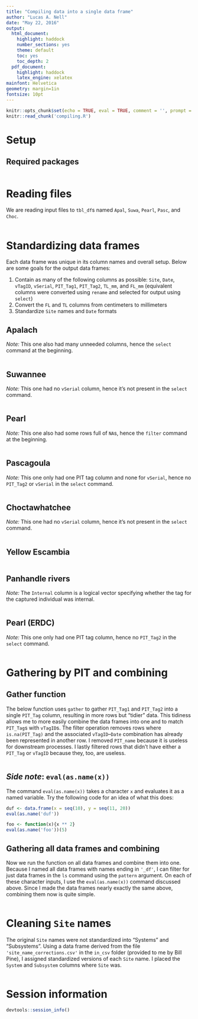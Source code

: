 ```yaml
---
title: "Compiling data into a single data frame"
author: "Lucas A. Nell"
date: "May 22, 2016"
output:
  html_document:
    highlight: haddock
    number_sections: yes
    theme: default
    toc: yes
    toc_depth: 2
  pdf_document:
    highlight: haddock
    latex_engine: xelatex
mainfont: Helvetica
geometry: margin=1in
fontsize: 10pt
---
```


```r
knitr::opts_chunk$set(echo = TRUE, eval = TRUE, comment = '', prompt = FALSE)
knitr::read_chunk('compiling.R')
```

# Setup

## Required packages
```r
```

# Reading files

We are reading input files to `tbl_df`s named `Apal`, `Suwa`, `Pearl`, `Pasc`, and `Choc`.

```r
```


# Standardizing data frames {.tabset}

Each data frame was unique in its column names and overall setup. Below are some goals
for the output data frames:

1. Contain as many of the following columns as possible: `Site`, `Date`, `vTagID`,
   `vSerial`, `PIT_Tag1`, `PIT_Tag2`, `TL_mm`, and `FL_mm` (equivalent columns were 
   converted using `rename` and selected for output using `select`) 
2. Convert the `FL` and `TL` columns from centimeters to millimeters
3. Standardize `Site` names and `Date` formats

## Apalach
*Note:* This one also had many unneeded columns, hence the `select` command at the 
beginning.
``` r
```

## Suwannee
*Note:* This one had no `vSerial` column, hence it's not present in the `select` command.
``` r
```

## Pearl
*Note:* This one also had some rows full of `NA`s, hence the `filter` command at the 
beginning.
``` r
```

## Pascagoula
*Note:* This one only had one PIT tag column and none for `vSerial`, hence no `PIT_Tag2`
or `vSerial` in the `select` command.
``` r
```

## Choctawhatchee
*Note:* This one had no `vSerial` column, hence it's not present in the `select` command.
```r
```

## Yellow Escambia
```r
```


## Panhandle rivers
*Note:* The `Internal` column is a logical vector specifying whether the tag for the 
captured individual was internal.
```r
```


## Pearl (ERDC)
*Note:* This one only had one PIT tag column, hence no `PIT_Tag2` in the `select` command.
```r
```




# Gathering by PIT and combining

## Gather function
The below function uses `gather` to gather `PIT_Tag1` and `PIT_Tag2` into a single
`PIT_Tag` column, resulting in more rows but "tidier" data. This tidiness allows me to 
more easily combine the data frames into one and to match `PIT_Tag`s with `vTagID`s. 
The filter operation removes rows where `is.na(PIT_Tag)` and the associated
`vTagID`--`Date` combination has already been represented in another row. 
I removed `PIT_name` because it is useless for downstream processes.
I lastly filtered rows that didn't have either a `PIT_Tag` or `vTagID` because they, too,
are useless.
``` r
```


## *Side note*: `eval(as.name(x))`
The command `eval(as.name(x))` takes a character `x` and evaluates it as a named 
variable. Try the following code for an idea of what this does:
```r
duf <- data.frame(x = seq(10), y = seq(11, 20))
eval(as.name('duf'))

foo <- function(x){x ** 2}
eval(as.name('foo'))(5)
```


## Gathering all data frames and combining
Now we run the function on all data frames and combine them into one. 
Because I named all data frames with names ending in `'_df'`, I can filter for just
data frames in the `ls` command using the `pattern` argument.
On each of these character inputs, I use the `eval(as.name(x))` command discussed above.
Since I made the data frames nearly exactly the same above, combining them now is 
quite simple.
```r
```


# Cleaning `Site` names
The original `Site` names were not standardized into "Systems" and "Subsystems". Using 
a data frame derived from the file `'site_name_corrections.csv'` in the `in_csv` folder
(provided to me by Bill Pine), I assigned standardized versions of each `Site` name.
I placed the `System` and `Subsystem` columns where `Site` was.
```r
```




# Session information


```r
devtools::session_info()
```



<!---
rmarkdown::render('compiling.Rmd', output_file = 'compiling.html')
-->